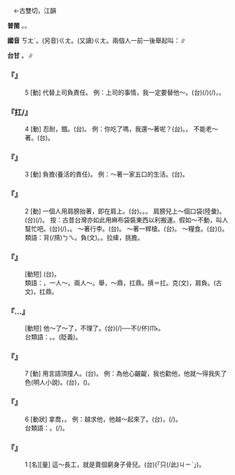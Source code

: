 
=={{ruby|扛|ㄎㄤˊ}}==

　←古雙切，江韻{{ruby|＝|ㄍㄤ}}

'''普閩''' {{ruby|(文)|ㄍㄤ}}。{{ruby|(語)|ㄍㆭ}}。

'''國音''' <rt>ㄎㄤˊ</rt>。(另音)<rt>ㄍㄤ</rt>。(又讀)<rt>ㄍㄤ</rt>。兩個人一前一後舉起叫：{{ruby|扛|ㄍㄤ}}∥

'''台甘''' {{ruby|(文)|ㄍㄤ}}。{{ruby|(語)|ㄍㆭ}}∥

    

==='''『{{ruby|扛|ㄎㄤˊ}}』'''===
:5  [動] 代替上司負責任。 例：上司的事情，我一定要替他～。(台){{ruby|頂|ㄉㄧㄥˋ}}{{ruby|司|ㄒㄧ}}{{ruby|丌|ㆤ}}{{ruby|載|ㄉㄞ˫}}(/{{ruby|戴|ㄉㄞ˪}}){{ruby|事|ㄐㄧ˪}}(/{{ruby|事|ㄉㄞ˫}}{{ruby|情|ㄐㄧ˪}})，{{ruby|我|ㆣㄨㄚˋ}}{{ruby|著|ㄉㄧㄜㆷ ͘}}{{ruby|愛|ㄞ˪}}{{ruby|替|ㄊㄨㆤ˪/ㄊㆤ˪}}{{ruby|伊|ㄧ}}{{ruby|擔|ㄉㆩ}}。
    

==='''『扛/{{ruby|抗|ㄎㄤˋ}}』'''===
:4  [動] 忍耐，{{ruby|捱|ㄞˊ}}餓。(台){{ruby|忍|ㆢㄧㆬˋ/ㄌㄧㆬˋ/ㄌㄨㄣˋ}}{{ruby|枵|ㄧㄠ}}。 例：你吃了嗎，我還～著呢？(台){{ruby|汝|ㄌㄧˋ}}{{ruby|食|ㄐㄧㄚㆷ ͘}}{{ruby|未|ㆠㄨㆤ˫/ㆠㆤ˫}}。{{ruby|我|ㆣㄨㄚˋ}}{{ruby|猶|ㄧㄠˋ}}{{ruby|餓|ㆣㄜ˫}}{{ruby|肚|ㄉㆦˋ}}。 不能老～著。(台){{ruby|<mark>&#xffa45;</mark>|ㆠㆤ˫/ㆠㄨㆤ˫}}{{ruby|得|ㄉㄧㆵ}}{{ruby|通|ㄊㄤ}}{{ruby|不|ㄅㄨㆵ}}{{ruby|時|ㄒㄧˊ}}{{ruby|忍|ㄌㄧㆬˋ/ㄌㄨㄣˋ}}{{ruby|咧|ㄌㆤ˪/ㄌㆤㆷ ͘}}。
    

==='''『{{ruby|扛|ㄎㄤˊ}}』'''===
:3  [動] 負擔(養活的責任)。 例：～著一家五口的生活。(台){{ruby|擔|ㄉㆩ}}{{ruby|一|ㄐㄧㆵ ͘}}{{ruby|家|ㄍㆤ}}{{ruby|五|ㆣㆦ˫}}{{ruby|個|ㆤˊ}}{{ruby|人|ㄌㄤˊ}}{{ruby|丌|ㆤ}}{{ruby|生|ㄒㄧㄥ}}{{ruby|活|ㄨㄚㆷ ͘}}。
    

==='''『{{ruby|扛|ㄎㄤˊ}}』'''===
:2  [動] 一個人用肩膀抬著，即{{ruby|掮|ㄑㄧㄢˊ}}在肩上。(台){{ruby|掮|ㄎㆮ}}。{{ruby|佩|ㄆㆮ˫}}。{{ruby|夯|ㆣㄧㄚˊ}}。 肩膀兒上～個口袋(陸彙)。(台){{ruby|肩|ㄍㄧㄥ}}{{ruby|胛|ㄍㄚㆷ}}{{ruby|頭|ㄊㄠˊ}}{{ruby|掮|ㄎㆮ}}(/{{ruby|佩|ㄆㆮ˫}}){{ruby|一|ㄐㄧㆵ ͘}}{{ruby|個|ㆤˊ}}{{ruby|布|ㄅㆦ˪}}{{ruby|袋|ㄉㆤ˫}}{{ruby|仔|ㄚ}}。 按：古昔台灣亦如此用麻布袋裝東西以利搬運。假如～不動，叫人幫忙吧。(台){{ruby|若|ㄋㄚ˫}}{{ruby|家|ㄍㄚ}}{{ruby|己|ㄉㄧ˫/ㄍㄧ˫}}{{ruby|一|ㄐㄧㆵ ͘}}{{ruby|個|ㆤˊ}}{{ruby|人|ㄌㄤˊ}}{{ruby|掮|ㄎㆮ}}(/{{ruby|夯|ㆣㄧㄚˊ}}){{ruby|<mark>&#xffa45;</mark>|ㆠㆤ˫/ㆠㄨㆤ˫}}{{ruby|起|·ㄎㄧˋ}}{{ruby|來|·ㄌㄞˊ}}，{{ruby|叫|ㄍㄧㄜㆷ}}{{ruby|人|ㄌㄤˊ}}{{ruby|<mark>&#xf91c0;</mark>|ㄉㄠ˪}}{{ruby|骹|ㄎㄚ}}{{ruby|手|ㄑㄧㄨˋ}}。 ～著行李。(台){{ruby|掮|ㄎㆮ}}{{ruby|行|ㄏㄧㄥˊ}}{{ruby|李|ㄌㄧˋ}}。 ～著一桿槍。(台){{ruby|佩|ㄆㆮ˫}}{{ruby|一|ㄐㄧㆵ ͘}}{{ruby|枝|ㄍㄧ}}{{ruby|銃|ㄑㄧㄥ˪}}。 ～糧食。(台)({{ruby|佩|ㄆㆮ˫}}){{ruby|糧|ㄋㄧㄨˊ}}{{ruby|食|ㄒㄧㆵ ͘}}。
:類語：背(/揹)<rt>ㄅㄟ</rt>。負(文)。{{ruby|掮|ㄑㄧㄢˊ}}。拉縴，挑擔。
:
    

==='''『{{ruby|扛|ㄎㄤˊ}}{{ruby|活|ㄏㄨㄛˊ}}』'''===
: [動短] (台){{ruby|做|ㄗㄨㆤ˪/ㄗㄜ˪}}{{ruby|長|ㄉㆭˊ}}{{ruby|工|ㄍㄤ}}。
:類語：{{ruby|扛|ㄎㄤˊ}}，一人～。{{ruby|扛|ㄍㄤ}}兩人～。舉，～鼎，扛鼎。摃＝扛。克(文)，肩負。{{ruby|鉉|ㄒㄩㄢˋ}}(古文)，扛鼎。
:
    

==='''『{{ruby|扛|ㄎㄤˊ}}…{{ruby|頭|ㄊㄡˊ}}』'''===
: [動短] 他～了～了，不理了。(台){{ruby|頭|ㄊㄠˊ}}(/{{ruby|面|ㆠㄧㄣ˫}}){{ruby|越|ㄨㄚㆵ ͘}}{{ruby|邊|ㄅㆪ}}{{ruby|仔|ㄚ}}{{ruby|去|ㄎㄧ˪}}──不(/伓)<rt>ㆬ˫</rt>{{ruby|看|ㄎㄨㆩ˪}}。
:台類語：{{ruby|不|ㄅㄨㆵ}}{{ruby|插|ㄘㄚㆴ}}。{{ruby|真|ㄐㄧㄣ}}{{ruby|科|ㄎㄜˊ}}。{{ruby|好|ㄏㄜˋ}}{{ruby|款|ㄎㄨㄢˋ}}(貶義)。
:
    

==='''『{{ruby|扛|ㄎㄤˊ}}』'''===
:7  [動] 用言語頂撞人。(台){{ruby|拄|ㄉㄨˋ}}{{ruby|撞|ㄉㆭ˫}}。 例：為他心齷齪，我也勸他，他就～得我失了色(明人小說)。(台){{ruby|因|ㄧㄣ}}{{ruby|為|ㄨㄧ˫}}{{ruby|伊|ㄧ}}{{ruby|心|ㄒㄧㆬ}}{{ruby|肝|ㄍㄨㆩ}}{{ruby|迫|ㄅㄧㆤㆶ}}{{ruby|促|ㄑㄧㆤㆶ}}{{ruby|我|ㆣㄨㄚˋ}}{{ruby|去|ㄎㄧ˪}}{{ruby|勸|ㄎㆭ˪}}{{ruby|伊|·ㄧ}}，{{ruby|顛|ㄉㄧㄢ}}{{ruby|倒|ㄉㄜ˪}}{{ruby|被|ㄅㄧ˫}}{{ruby|伊|ㄧ}}{{ruby|拄|ㄉㄨˋ}}{{ruby|撞|ㄉㆭ˫}}({{ruby|擗|ㄆㄧㄚㆶ}}){{ruby|<mark>&#xffa42;</mark>|ㄍㄚㆷ}}{{ruby|無|ㆠㄜˊ}}{{ruby|體|ㄊㆤˋ}}{{ruby|面|ㆠㄧㄢ˫}}{{ruby|去|ㄎㄧ˪}}。
    

==='''『{{ruby|扛|ㄎㄤˊ}}』'''===
:6  [動狀] 拿喬，{{ruby|<mark>&#xffede;</mark>|ㄎㄜˊ}}。 例：越求他，他越～起來了。(台){{ruby|愈|ㄌㄨˋ}}{{ruby|去|ㄎㄧ˪}}{{ruby|求|ㄍㄧㄨˊ}}{{ruby|伊|·ㄧ}}，{{ruby|伊|ㄧ}}{{ruby|顛|ㄉㄧㄢ}}{{ruby|倒|ㄉㄜ˪}}{{ruby|科|ㄎㄜ}}{{ruby|→|ㄎㄜˊ}}{{ruby|頭|ㄊㄠˊ}}(/{{ruby|好|ㄏㄜˋ}}{{ruby|款|ㄎㄨㄢˋ}}){{ruby|起|·ㄎㄧˋ}}{{ruby|來|·ㄌㄞˊ}}。
:台類語：{{ruby|喬|ㄎㄧㄠˊ}}{{ruby|吊|ㄉㄧㄠ˪}}。{{ruby|頓|ㄉㄨㄣ˪}}{{ruby|<mark>&#xf90c1;</mark>|ㄉㆥ}}(/{{ruby|扽|ㄉㄨㄣˋ}}{{ruby|<mark>&#xf90c1;</mark>|ㄉㆪ}})。
:
    

==='''『{{ruby|扛|ㄎㄤˊ}}』'''===
:1  [名][量] 這～長工，就是賣個窮身子骨兒。(台){{ruby|做|ㄗㄨㆤ˪/ㄗㄜ˪}}{{ruby|<mark>&#xffacb;</mark>|ㄗㆤ}}(「只(/此)<rt>ㄐㄧˋ</rt>」{{ruby|個|ㆤˊ}}){{ruby|長|ㄉㆭˊ}}{{ruby|工|ㄍㄤ}}{{ruby|是|ㄒㄧ˫}}{{ruby|賣|ㆠㄨㆤ˫/ㆠㆤ˫}}{{ruby|骨|ㄍㄨㆵ}}{{ruby|頭|ㄊㄠˊ}}。
    
